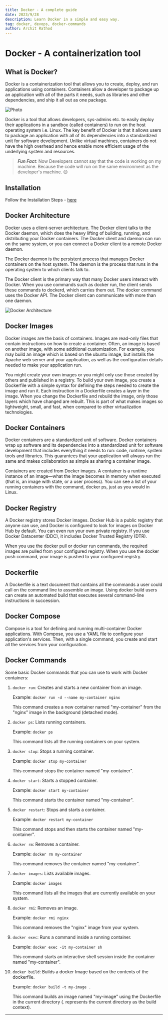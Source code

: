 ```yaml
---
title: Docker - A complete guide
date: 2023/9/28
description: Learn Docker in a simple and easy way.
tag: docker, devops, docker-commands
author: Archit Rathod
---
```


# Docker - A containerization tool


## What is Docker?

Docker is a containerization tool that allows you to create, deploy, and run applications using containers. Containers allow a developer to package up an application with all of the parts it needs, such as libraries and other dependencies, and ship it all out as one package.

<Image
    src="/assets/blogs/docker.jpg"
    alt="Photo"
    width={1125}
    height={750}
    priority
    className="next-image"
/>

Docker is a tool that allows developers, sys-admins etc. to easily deploy their applications in a sandbox (called containers) to run on the host operating system i.e. Linux. The key benefit of Docker is that it allows users to package an application with all of its dependencies into a standardized unit for software development. Unlike virtual machines, containers do not have the high overhead and hence enable more efficient usage of the underlying system and resources.

> **_Fun Fact_**: Now Developers cannot say that the code is working on my machine. Because the code will run on the same environment as the developer's machine. 😉

## Installation

Follow the Installation Steps - [here](https://docs.docker.com/engine/install/)

## Docker Architecture

Docker uses a client-server architecture. The Docker client talks to the Docker daemon, which does the heavy lifting of building, running, and distributing your Docker containers. The Docker client and daemon can run on the same system, or you can connect a Docker client to a remote Docker daemon.

The Docker daemon is the persistent process that manages Docker containers on the host system. The daemon is the process that runs in the operating system to which clients talk to.

The Docker client is the primary way that many Docker users interact with Docker. When you use commands such as docker run, the client sends these commands to dockerd, which carries them out. The docker command uses the Docker API. The Docker client can communicate with more than one daemon.

![Docker Architecture](/assets/blogs/docker-architecture.png)

## Docker Images

Docker images are the basis of containers. Images are read-only files that contain instructions on how to create a container. Often, an image is based on another image, with some additional customization. For example, you may build an image which is based on the ubuntu image, but installs the Apache web server and your application, as well as the configuration details needed to make your application run.

You might create your own images or you might only use those created by others and published in a registry. To build your own image, you create a Dockerfile with a simple syntax for defining the steps needed to create the image and run it. Each instruction in a Dockerfile creates a layer in the image. When you change the Dockerfile and rebuild the image, only those layers which have changed are rebuilt. This is part of what makes images so lightweight, small, and fast, when compared to other virtualization technologies.

## Docker Containers

Docker containers are a standardized unit of software. Docker containers wrap up software and its dependencies into a standardized unit for software development that includes everything it needs to run: code, runtime, system tools and libraries. This guarantees that your application will always run the same and makes collaboration as simple as sharing a container image.

Containers are created from Docker images. A container is a runtime instance of an image—what the image becomes in memory when executed (that is, an image with state, or a user process). You can see a list of your running containers with the command, docker ps, just as you would in Linux.

## Docker Registry

A Docker registry stores Docker images. Docker Hub is a public registry that anyone can use, and Docker is configured to look for images on Docker Hub by default. You can even run your own private registry. If you use Docker Datacenter (DDC), it includes Docker Trusted Registry (DTR).

When you use the docker pull or docker run commands, the required images are pulled from your configured registry. When you use the docker push command, your image is pushed to your configured registry.

## Dockerfile

A Dockerfile is a text document that contains all the commands a user could call on the command line to assemble an image. Using docker build users can create an automated build that executes several command-line instructions in succession.

## Docker Compose

Compose is a tool for defining and running multi-container Docker applications. With Compose, you use a YAML file to configure your application's services. Then, with a single command, you create and start all the services from your configuration.

## Docker Commands

Some basic Docker commands that you can use to work with Docker containers:

1. `docker run`: Creates and starts a new container from an image.

    Example: `docker run -d --name my-container nginx`

    This command creates a new container named "my-container" from the "nginx" image in the background (detached mode).

2. `docker ps`: Lists running containers.

    Example: `docker ps`

    This command lists all the running containers on your system.

3. `docker stop`: Stops a running container.

    Example: `docker stop my-container`

    This command stops the container named "my-container".

4. `docker start`: Starts a stopped container.

    Example: `docker start my-container`

    This command starts the container named "my-container".

5. `docker restart`: Stops and starts a container.

    Example: `docker restart my-container`

    This command stops and then starts the container named "my-container".

6. `docker rm`: Removes a container.

    Example: `docker rm my-container`

    This command removes the container named "my-container".

7. `docker images`: Lists available images.

    Example: `docker images`

    This command lists all the images that are currently available on your system.

8. `docker rmi`: Removes an image.

    Example: `docker rmi nginx`

    This command removes the "nginx" image from your system.

9. `docker exec`: Runs a command inside a running container.

    Example: `docker exec -it my-container sh`

    This command starts an interactive shell session inside the container named "my-container".

10. `docker build`: Builds a docker Image based on the contents of the dockerfile.

    Example: `docker build -t my-image .`

    This command builds an image named "my-image" using the Dockerfile in the current directory (. represents the current directory as the build context).

---

